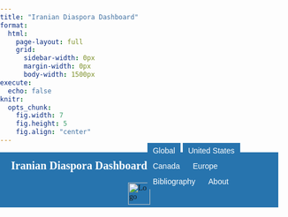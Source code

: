 ```yaml
---
title: "Iranian Diaspora Dashboard"
format:
  html:
    page-layout: full
    grid:
      sidebar-width: 0px
      margin-width: 0px
      body-width: 1500px
execute:
  echo: false
knitr:
  opts_chunk:
    fig.width: 7
    fig.height: 5
    fig.align: "center"
---
```


<style>
/* Import Montserrat Font */
@import url('https://fonts.googleapis.com/css2?family=Montserrat:ital,wght@0,100..900;1,100..900&display=swap');

/* Global Font Styling */
html, body {
  font-family: "Montserrat", serif;
  margin: 0;
  padding: 0;
  height: 100%;
}

/* Header Container (non-sticky to avoid overlay issues) */
.header-container {
  background-color: #2774AE;
  width: 100%;
  box-sizing: border-box;
  position: relative;
}

/* Compact Header with Combined Navigation */
.header {
  display: flex;
  justify-content: space-between;
  align-items: center;
  padding: 5px 20px;
  height: 50px;
  background-color: #2774AE;
  width: 100%;
  box-sizing: border-box;
}

/* Title Styling */
.header-title {
  color: white;
  font-size: 20px;
  font-weight: bold;
  text-decoration: none;
  white-space: nowrap;
}

/* Navigation Bar */
.navbar {
  border: none;
  box-shadow: none;
  margin: 0;
  padding: 0;
}

/* Main tab buttons */
.navbar .tab-button {
  border: none !important;
  background-color: #2774AE;
  color: white;
  padding: 6px 10px;
  font-size: 14px;
  cursor: pointer;
  transition: all 0.3s ease;
  margin: 0;
  border-radius: 0;
  outline: none !important;
  box-shadow: none !important;
  position: relative;
}
.navbar .tab-button.active {
  background-color: #4a8bc9;
  font-weight: bold;
}
.navbar .tab-button.active::after {
  content: "";
  position: absolute;
  bottom: 0; left: 0;
  width: 100%; height: 2px;
  background-color: white;
}
.navbar .tab-button:hover { background-color: #5fa4e0; color: white; }

/* Tab Content (hidden by default) */
.tab-content {
  display: none;
  background-color: #FAFAFA !important;
  padding: 15px 40px 40px 40px;
  text-align: center;
  font-size: 20px;
  color: #333;
  margin-top: 0;
  min-height: calc(100vh - 140px); /* keep a tall viewport for first screen */
}
.tab-content.active { display: block; }

/* Submenus (US & Canada) now in normal flow (no overlay) */
.submenu {
  position: relative;  /* was absolute; or sticky */
  width: 100%;
  background-color: #2774AE;
  padding: 1px 10px;
  z-index: 1;
  text-align: center;
  box-shadow: 0 2px 4px rgba(0,0,0,0.1);
  box-sizing: border-box;
  display: none; /* hidden until parent tab is active */
  margin: 0 0 6px 0; /* add space below so content doesn't tuck under */
}
.submenu-wrapper {
  max-width: 100%;
  margin: 0 auto;
  display: flex;
  justify-content: center;
}
.sub-tab {
  border: none !important;
  background-color: #2774AE;
  color: white;
  padding: 3px 10px;
  font-size: 12px;
  cursor: pointer;
  margin: 0;
  outline: none !important;
  box-shadow: none !important;
  position: relative;
  line-height: 1.2;
}
.sub-tab.active {
  background-color: #4a8bc9;
  font-weight: bold;
}
.sub-tab.active::after {
  content: "";
  position: absolute;
  bottom: 0; left: 0;
  width: 100%; height: 2px;
  background-color: white;
}
.sub-tab:hover { background-color: #5fa4e0; color: white; }

/* sensible global default */
.tab-content iframe {
  height: 1000px !important;   /* start here; adjust as needed */
  width: 100%;
  border: none;
}

/* bump only the pages that still show an interior scroll */
#iframe-us-population,
#iframe-us-immigration {
  height: 1020px !important;   /* +60px over global */
}

#iframe-us-marriage,
#iframe-us-education,
#iframe-us-work {
  height: 1020px !important;   /* small bump */
}

#iframe-canada-population,
#iframe-canada-immigration {
  height: 1020px !important;   /* a touch shorter if they fit */
}


/* Footer */
.footer {
  display: flex; justify-content: center; align-items: center;
  background-color: #2774AE; color: white;
  padding: 5px 20px; width: 100%; height: 50px; box-sizing: border-box;
  border: none;
}

/* Responsive */
@media (max-width: 768px) {
  .header { flex-direction: column; height: auto; padding: 5px; }
  .navbar { margin-top: 5px; flex-wrap: wrap; justify-content: center; }
  .header-title { margin-bottom: 5px; }
  .footer { flex-direction: column; height: auto; padding: 10px 20px; }
}
#about.tab-content { font-size: 1em; }
</style>

```{=html}
<!-- Header Container -->
<div class="header-container">
  <div class="header">
    <a href="/" class="header-title">Iranian Diaspora Dashboard</a>
    <nav class="navbar">
      <button class="tab-button" onclick="showTab('global', this)">Global</button>
      <button class="tab-button" onclick="showTab('united-states', this)">United States</button>
      <button class="tab-button" onclick="showTab('canada', this)">Canada</button>
      <button class="tab-button" onclick="showTab('europe', this)">Europe</button>
      <button class="tab-button" onclick="showTab('bibliography', this)">Bibliography</button>
      <button class="tab-button" onclick="showTab('about', this)">About</button>
    </nav>
  </div>

  <!-- United States Submenu -->
  <div id="united-states-submenu" class="submenu">
    <div class="submenu-wrapper">
      <button class="tab-button sub-tab" data-tab="population"  onclick="showSubTab('population', this)">Defining the Population</button>
      <button class="tab-button sub-tab" data-tab="immigration" onclick="showSubTab('immigration', this)">Immigration & Citizenship</button>
      <button class="tab-button sub-tab" data-tab="marriage"    onclick="showSubTab('marriage', this)">Marriage</button>
      <button class="tab-button sub-tab" data-tab="education"   onclick="showSubTab('education', this)">Education</button>
      <button class="tab-button sub-tab" data-tab="work"        onclick="showSubTab('work', this)">Work</button>
    </div>
  </div>

  <!-- Canada Submenu -->
  <div id="canada-submenu" class="submenu">
    <div class="submenu-wrapper">
      <button class="tab-button sub-tab" data-tab="canada-population" onclick="showSubTab('canada-population', this)">Defining the Population</button>
            <button class="tab-button sub-tab" data-tab="canada-langrelig"  onclick="showSubTab('canada-langrelig', this)">Language & Religion</button>
      <button class="tab-button sub-tab" data-tab="canada-immigration" onclick="showSubTab('canada-immigration', this)">Immigration & Citizenship</button>
      <button class="tab-button sub-tab" data-tab="canada-education" onclick="showSubTab('canada-education', this)">Education</button>
                  <button class="tab-button sub-tab" data-tab="canada-work" onclick="showSubTab('canada-work', this)">Work</button>

      <button class="tab-button sub-tab" data-tab="canada-income" onclick="showSubTab('canada-income', this)">Income</button>
    </div>
  </div>
</div>
```

<!-- Global -->
<div id="global" class="tab-content">
  <iframe id="iframe-global" src="https://idd-ucla.shinyapps.io/page_6_grid_app/"></iframe>
</div>

<!-- United States sub-tabs -->
<div id="population" class="tab-content">
  <iframe id="iframe-us-population" src="https://idd-ucla.shinyapps.io/page_1_grid_app/"></iframe>
</div>

<div id="immigration" class="tab-content">
  <iframe id="iframe-us-immigration" src="https://idd-ucla.shinyapps.io/page_2_grid_app/"></iframe>
</div>

<div id="marriage" class="tab-content">
  <iframe id="iframe-us-marriage" src="https://idd-ucla.shinyapps.io/page_3_grid_app"></iframe>
</div>

<div id="education" class="tab-content">
  <iframe id="iframe-us-education" src="https://idd-ucla.shinyapps.io/page_4_grid_app/"></iframe>
</div>

<div id="work" class="tab-content">
  <iframe id="iframe-us-work" src="https://idd-ucla.shinyapps.io/page_5_grid_app/"></iframe>
</div>

<!-- Canada sub-tabs -->
<div id="canada-population" class="tab-content">
  <iframe id="iframe-canada-population" src="https://idd-ucla.shinyapps.io/canada_grid_app/"></iframe>
</div>

<div id="canada-langrelig" class="tab-content">
  <iframe id="iframe-canada-langrelig" src="https://idd-ucla.shinyapps.io/canada_page_6_grid_app/"></iframe>
</div>

<div id="canada-immigration" class="tab-content">
  <iframe id="iframe-canada-immigration" src="https://idd-ucla.shinyapps.io/canada_page_2_grid_app/"></iframe>
</div>

<div id="canada-education" class="tab-content">
  <iframe id="iframe-canada-education" src="https://idd-ucla.shinyapps.io/canada_page_3_grid_app/"></iframe>
</div>

<div id="canada-work" class="tab-content">
  <iframe id="iframe-canada-work" src="https://idd-ucla.shinyapps.io/canada_page_4_grid_app/"></iframe>
</div>

<div id="canada-income" class="tab-content">
  <iframe id="iframe-canada-income" src="https://idd-ucla.shinyapps.io/canada_page_5_grid_app/"></iframe>
</div>

<!-- Europe -->
<div id="europe" class="tab-content">
  <h2>Coming Soon</h2>
  <p>This section is under construction. Stay tuned!</p>
</div>

<!-- About -->
<div id="about" class="tab-content">
  <h2></h2>
  <p>
    The Iranian Diaspora Dashboard is a part of the Iranian Diaspora project funded by 
    the Ebrahimi Program on Iranian Diaspora in Global Perspective, housed at the 
    UCLA Center for Near Eastern Studies (CNES). It was created by Roxanne Corbeil, 
    Kevan Harris, and Gilad Wenig. For any inquiries or assistance, please contact 
    <a href="mailto:cnes@international.ucla.edu">cnes@international.ucla.edu</a>.
  </p>
</div>


<!-- Bibliography -->
<div id="bibliography" class="tab-content">
  <span style="text-align:center; display:block; font-size:20px;">
    An International Bibliography of the Iranian Diaspora<br>Compiled by H.E. Chehabi and Amir Sayadabdi
  </span>
  <iframe id="iframe-bibliography" src="https://idd-ucla.shinyapps.io/idd_bib/" height="700" sandbox="allow-scripts allow-same-origin allow-forms allow-popups"></iframe>
</div>

<footer class="footer">
  <a href="https://www.international.ucla.edu/cnes/home" target="_blank" rel="noopener">
    <img src="CNES_logo.png" alt="Logo" style="height: 40px;">
  </a>
</footer>

<script>
function showTab(tabName, element) {
  document.querySelectorAll('.navbar .tab-button').forEach(btn => btn.classList.remove('active'));
  if (element) element.classList.add('active');
  document.querySelectorAll('.tab-content').forEach(tab => { tab.classList.remove('active'); tab.style.display = 'none'; });
  const selected = document.getElementById(tabName);
  if (selected) { selected.classList.add('active'); selected.style.display = 'block'; }
  const usMenu = document.getElementById('united-states-submenu');
  const caMenu = document.getElementById('canada-submenu');
  if (tabName === 'united-states') {
    if (usMenu) usMenu.style.display = 'block';
    if (caMenu) caMenu.style.display = 'none';
    const popBtnUS = document.querySelector('.sub-tab[data-tab="population"]');
    if (popBtnUS) { popBtnUS.classList.add('active'); showSubTab('population', popBtnUS); }
  } else if (tabName === 'canada') {
    if (caMenu) caMenu.style.display = 'block';
    if (usMenu) usMenu.style.display = 'none';
    const popBtnCA = document.querySelector('.sub-tab[data-tab="canada-population"]');
    if (popBtnCA) { popBtnCA.classList.add('active'); showSubTab('canada-population', popBtnCA); }
  } else {
    if (usMenu) usMenu.style.display = 'none';
    if (caMenu) caMenu.style.display = 'none';
    document.querySelectorAll('.sub-tab').forEach(st => st.classList.remove('active'));
  }
}

function showSubTab(subTabId, element) {
  document.querySelectorAll('.sub-tab').forEach(t => t.classList.remove('active'));
  if (element) element.classList.add('active');
  document.querySelectorAll('.tab-content').forEach(tab => { tab.classList.remove('active'); tab.style.display = 'none'; });
  const content = document.getElementById(subTabId);
  if (content) { content.classList.add('active'); content.style.display = 'block'; }
}

document.addEventListener('DOMContentLoaded', () => {
  const usBtn = document.querySelector('.navbar .tab-button[onclick*="united-states"]');
  showTab('united-states', usBtn);
});
</script>